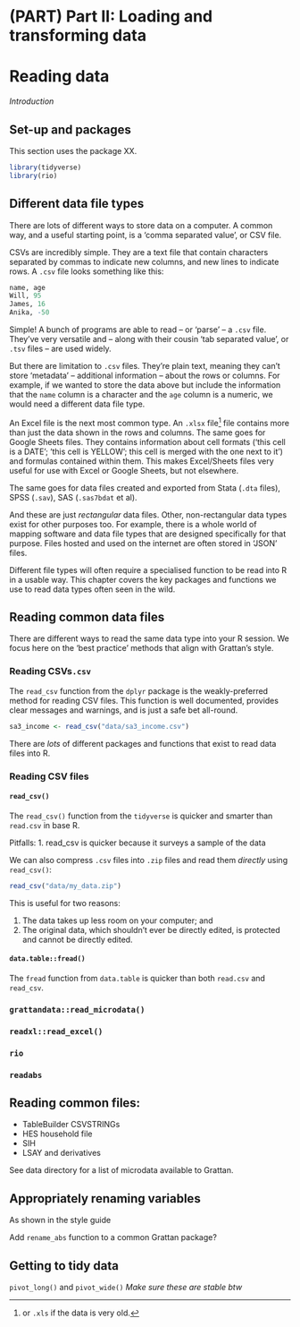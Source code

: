 # (PART) Part II: Loading and transforming data {-}

# Reading data {#reading-data}

_Introduction_

## Set-up and packages

This section uses the package XX.


```r
library(tidyverse)
library(rio)
```


## Different data file types

There are lots of different ways to store data on a computer.
A common way, and a useful starting point, is a 'comma separated value', or CSV file.

CSVs are incredibly simple. They are a text file that contain characters separated by commas to indicate new columns, and new lines to indicate rows. A `.csv` file looks something like this:

```r
name, age
Will, 95
James, 16
Anika, -50
```

Simple! A bunch of programs are able to read -- or 'parse' -- a `.csv` file. They've very versatile and -- along with their cousin 'tab separated value', or `.tsv` files -- are used widely.

But there are limitation to `.csv` files. They're plain text, meaning they can't store 'metadata' -- additional information -- about the rows or columns. For example, if we wanted to store the data above but include the information that the `name` column is a character and the `age` column is a numeric, we would need a different data file type. 

An Excel file is the next most common type. An `.xlsx` file^[or `.xls` if the data is very old.] file contains more than just the data shown in the rows and columns. The same goes for Google Sheets files. They contains information about cell formats ('this cell is a DATE'; 'this cell is YELLOW'; this cell is merged with the one next to it') and formulas contained within them. This makes Excel/Sheets files very useful for use with Excel or Google Sheets, but not elsewhere.

The same goes for data files created and exported from Stata (`.dta` files), SPSS (`.sav`), SAS (`.sas7bdat` et al).

And these are just _rectangular_ data files. Other, non-rectangular data types exist for other purposes too. For example, there is a whole world of mapping software and data file types that are designed specifically for that purpose. Files hosted and used on the internet are often stored in 'JSON' files.

Different file types will often require a specialised function to be read into R in a usable way. This chapter covers the key packages and functions we use to read data types often seen in the wild.


## Reading common data files

There are different ways to read the same data type into your R session.
We focus here on the 'best practice' methods that align with Grattan's style.


### Reading CSVs`.csv`

The `read_csv` function from the `dplyr` package is the weakly-preferred method for reading CSV files.
This function is well documented, provides clear messages and warnings, and is just a safe bet all-round.

```r
sa3_income <- read_csv("data/sa3_income.csv")
```



There are *lots* of different packages and functions that exist to read data files into R.


### Reading CSV files

#### `read_csv()`

The `read_csv()` function from the `tidyverse` is quicker and smarter than `read.csv` in base R. 

Pitfalls:
1. read_csv is quicker because it surveys a sample of the data

We can also compress `.csv` files into `.zip` files and read them _directly_ using `read_csv()`:

```r
read_csv("data/my_data.zip")
```

This is useful for two reasons: 

1. The data takes up less room on your computer; and
2. The original data, which shouldn't ever be directly edited, is protected and cannot be directly edited.

#### `data.table::fread()`

The `fread` function from `data.table` is quicker than both `read.csv` and `read_csv`. 

### `grattandata::read_microdata()` {#read_microdata}

### `readxl::read_excel()`

### `rio` 

### `readabs`



## Reading common files:

- TableBuilder CSVSTRINGs
- HES household file
- SIH
- LSAY and derivatives

See data directory for a list of microdata available to Grattan.



## Appropriately renaming variables

As shown in the style guide

Add `rename_abs` function to a common Grattan package?


## Getting to tidy data

`pivot_long()` and `pivot_wide()`
_Make sure these are stable btw_


